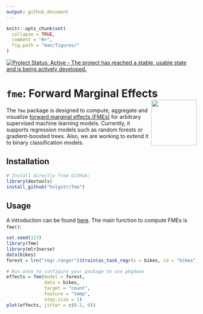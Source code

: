 ```yaml
---
output: github_document
---
```


<!-- README.md is generated from README.Rmd. Please edit that file -->

```r
knitr::opts_chunk$set(
  collapse = TRUE,
  comment = "#>",
  fig.path = "man/figures/"
)
```

[![Project Status: Active - The project has reached a stable, usable state and is being actively developed.](https://www.repostatus.org/badges/latest/active.svg)](https://www.repostatus.org/#active)

# **`fme`**: Forward Marginal Effects <img src="man/figures/logo.png" align="right" alt="" width="120" />

The `fme` package is designed to compute, aggregate and visualize [forward marginal effects (FMEs)][1] for arbitrary supervised machine learning models. Currently, it supports regression models such as random forests or gradient-boosted trees. Also, we are working to extend it to binary classification models.

## Installation

```r
# Install directly from GitHub:
library(devtools)
install_github("holgstr/fme")
```

## Usage

A introduction can be found [here](https://holgstr.github.io/fme/articles/fme.html). The main function to compute FMEs is `fme()`:

```r
set.seed(123)
library(fme)
library(mlr3verse)
data(bikes)
forest = lrn("regr.ranger")$train(as_task_regr(x = bikes, id = "bikes", target = "count"))
```

```r
# Run once to configure your package to use pkgdown
effects = fme(model = forest,
              data = bikes,
              target = "count",
              feature = "temp",
              step.size = 1)
plot(effects, jitter = c(0.2, 0))
```

[1]: https://arxiv.org/abs/2201.08837

